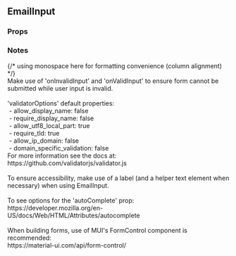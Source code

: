 

<div>
  <h2>EmailInput</h2>
  <h3 style={{ position: 'relative', top: '20px' }}>Props</h3>
  <div style={{ marginBottom: '-11px' }}>
    <Props of={EmailInput} />
  </div>
  <h3 style={{ marginBottom: '17px' }}>Notes</h3>
  {/* using monospace here for formatting convenience (column alignment) */}
  <div style={{ fontFamily: 'monospace' }}>
    Make use of 'onInvalidInput' and 'onValidInput' to ensure form cannot be submitted while user input is invalid.
    <br />
    <br />
    'validatorOptions' default properties:
    <br />
    &nbsp;- allow_display_name: false
    <br />
    &nbsp;- require_display_name: false
    <br />
    &nbsp;- allow_utf8_local_part: true
    <br />
    &nbsp;- require_tld: true
    <br />
    &nbsp;- allow_ip_domain: false
    <br />
    &nbsp;- domain_specific_validation: false
    <br />
    For more information see the docs at:
    <br />
    <span style={docsLinkStyles}>https://github.com/validatorjs/validator.js</span>
    <br />
    <br />
    To ensure accessibility, make use of a label (and a helper text element when necessary) when using EmailInput.
    <br />
    <br />
    To see options for the 'autoComplete' prop:
    <br />
    <span style={docsLinkStyles}>https://developer.mozilla.org/en-US/docs/Web/HTML/Attributes/autocomplete</span>
    <br />
    <br />
    When building forms, use of MUI's FormControl component is recommended:
    <br />
    <span style={docsLinkStyles}>https://material-ui.com/api/form-control/</span>
  </div>
</div>
